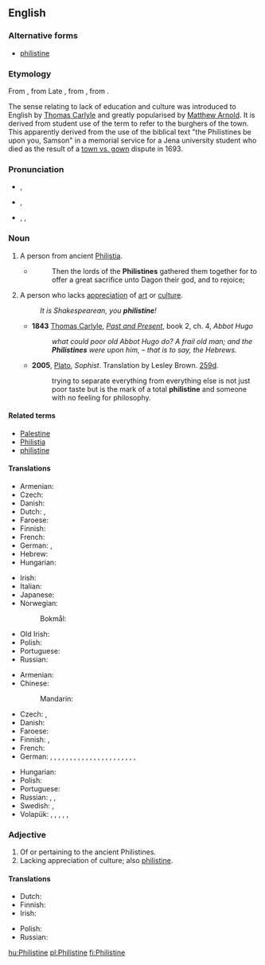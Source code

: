{{was wotd|2009|January|16}}
{{also|philistine}}
==English==
{{wikipedia|Philistines|mul=Philistinism}}

===Alternative forms===
* [[philistine]]

===Etymology===
From {{etyl|LL.|en}} {{term|Philistinus|lang=la}}, from Late {{etyl|grc|en}} {{term|Φυλιστῖνοι|tr=Phulistinoi|lang=grc|sc=polytonic}}, from {{etyl|he|en}} {{term|פלשתים|פְּלִשְׁתִּים|tr=p'lishtím|lang=he}}, from {{term|פלשת|פְּלֶשֶׁת|Philistia|tr=p'léshet|lang=he}}.

The sense relating to lack of education and culture was introduced to English by [[w:Thomas Carlyle|Thomas Carlyle]] and greatly popularised by [[w:Matthew Arnold|Matthew Arnold]]. It is derived from {{etyl|de|en}} student use of the term {{term|Philister||lang=de}} to refer to the burghers of the town. This apparently derived from the use of the biblical text "the Philistines be upon you, Samson" in a memorial service for a Jena university student who died as the result of a [[town vs. gown]] dispute in 1693.

===Pronunciation===
* {{a|UK}} {{IPA|/ˈfɪl.ɪ.staɪn/}}, {{X-SAMPA|/"fIl.I.staIn/}}
* {{a|US}} {{IPA|/ˈfɪl.ɪ.staɪn/|/ˈfɪl.ə.stin/|/fɪˈlɪ.stin/}}, {{X-SAMPA|/"fIl.I.staIn/|/"fIl.@.stin/|/fI"lI.stin/}}
* {{audio|en-us-Philistine.ogg|Audio (US)}}, {{audio|en-us-Philistine-3.ogg|Audio (US)}}, {{audio|en-us-Philistine-3.ogg|Audio (US)}}

===Noun===
{{en-noun}}

# A person from ancient [[Philistia]].
#* {{RQ:Authorized Version|Judges|16|23}}
#*: Then the lords of the '''Philistines''' gathered them together for to offer a great sacrifice unto Dagon their god, and to rejoice;
# A person who lacks [[appreciation]] of [[art]] or [[culture]].
#: ''It is Shakespearean, you '''philistine'''!''
#* '''1843''' [[:w:Thomas Carlyle|Thomas Carlyle]], ''[[:w:Past and Present (book)|Past and Present]]'', book 2, ch. 4, ''Abbot Hugo''
#*: ''what could poor old Abbot Hugo do?  A frail old man; and the '''Philistines''' were upon him, – that is to say, the Hebrews.''
#* '''2005''', [[w:Plato|Plato]], ''Sophist''. Translation by Lesley Brown. [[w:Stephanus pagination|259d]].
#*: trying to separate everything from everything else is not just poor taste but is the mark of a total '''philistine''' and someone with no feeling for philosophy.

====Related terms====
* [[Palestine]]
* [[Philistia]]
* [[philistine]]

====Translations====
{{trans-top|person from Philistia}}
* Armenian: {{t-|hy|փղշտացի|tr=p'ġštac'i}}
* Czech: {{t-|cs|Filištín|m}}
* Danish: {{t-|da|filister}}
* Dutch: {{t-|nl|Filistijn|m}}, {{t-|nl|Filistijnse|f}}
* Faroese: {{t|fo|filistari|m}}
* Finnish: {{t+|fi|filistealainen}}
* French: {{t+|fr|Philistin}}
* German: {{t+|de|Philister|m}}, {{t-|de|Philisterin|f}}
* Hebrew: {{t-|he|פלשתי|m|tr=P'lishti}}
* Hungarian: {{t+|hu|filiszteus}}
{{trans-mid}}
* Irish: {{t-|ga|Filistíneach|m}}
* Italian: {{t+|it|filisteo}}
* Japanese: {{t-|ja|ペリシテ人|tr=ペリシテじん, perishite-jin}}
* Norwegian:
*: Bokmål: {{t+|nb|filister|m}}
* Old Irish: {{tø|sga|filistín|m}}
* Polish: {{t-|pl|Filistyn|m}}
* Portuguese: {{t-|pt|filisteu|m}}
* Russian: {{t+|ru|филистимлянин|m|tr=filistíml'anin}}
{{trans-bottom}}

{{trans-top|person lacking appreciation of culture}}
* Armenian: {{t-|hy|փղշտացի|tr=p'ġštac'i}}
* Chinese:
*: Mandarin: {{t|cmn|俗人|tr=súrén|sc=Hani}}
* Czech: {{t-|cs|barbar|m}}, {{t-|cs|šosák|m}}
* Danish: {{t-|da|spidsborger}}
* Faroese: {{t|fo|smáborgari|m}}
* Finnish: {{t+|fi|moukka}}, {{t-|fi|filisteri}}
* French: {{t+|fr|philistin|m}}
* German: {{t+|de|Banause|m}}, {{t-|de|Banausin|f}}, {{t+|de|Kulturbanause|m}}, {{t-|de|Kulturbanausin|f}}, {{t-|de|Kunstbanause|m}}, {{t-|de|Kunstbanausin|f}}, {{t-|de|Spießbürger|m}}, {{t-|de|Spießbürgerin|f}}, {{t+|de|Spießer|m}}, {{t-|de|Spießerin|f}}, {{qualifier|Austrian}} {{t-|de|Sumper|m}}, {{qualifier|Austrian}} {{t-|de|Sumperin|f}}, {{t+|de|Barbar|m}}, {{t-|de|Barbarin|f}}, {{t-|de|Kunstbarbar|m}}, {{t-|de|Kunstbarbarin|f}}, {{t+|de|Philister|m}}, {{t-|de|Philisterin|f}}, {{t+|de|Prolet|m}}, {{t-|de|Proletin|f}}, {{t+|de|Ignorant|m}}, {{t-|de|Ignorantin|f}}, {{t-|de|Primitivling|m}}
{{trans-mid}}
* Hungarian: {{t-|hu|filiszter}}
* Polish: {{t-|pl|filister|m}}
* Portuguese: {{t-|pt|filisteu|m}}
* Russian: {{t+|ru|филистер|m|tr=filíster}}, {{t+|ru|обыватель|m|tr=obyvátel'}}, {{t+|ru|мещанин|m|tr=meščanín}}
* Swedish: {{t-|sv|bracka}}, {{t+|sv|kälkborgare}}
* Volapük: {{qualifier|♂♀}} {{t+|vo|filistan}}, {{qualifier|♂}} {{t-|vo|hifilistan}}, {{qualifier|♀}} {{t-|vo|jifilistan}}, {{qualifier|collective ♂♀}} {{t+|vo|filistanef}}, {{qualifier|♂}} {{t-|vo|hifilistanef}}, {{qualifier|♀}} {{t-|vo|jifilistanef}}
{{trans-bottom}}

===Adjective===
{{en-adj}}

# Of or pertaining to the ancient Philistines.
# Lacking appreciation of culture; also [[philistine]].

====Translations====
{{trans-top|of or pertaining to the Philistines}}
* Dutch: {{t-|nl|Filistijns}}
* Finnish: {{t+|fi|filistealainen}}
* Irish: {{t-|ga|Filistíneach}}
{{trans-mid}}
* Polish: {{t-|pl|filistyński|m}}
* Russian: {{t-|ru|филистимский|sc=Cyrl|tr=filistímskij}}
{{trans-bottom}}

{{trans-see|philistine}}

[[hu:Philistine]]
[[pl:Philistine]]
[[fi:Philistine]]